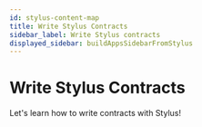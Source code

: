 ```yaml
---
id: stylus-content-map
title: Write Stylus Contracts
sidebar_label: Write Stylus contracts
displayed_sidebar: buildAppsSidebarFromStylus
---
```



# Write Stylus Contracts

Let's learn how to write contracts with Stylus!

<div
  style={{
    display: 'grid',
    gridTemplateColumns: 'repeat(auto-fit, minmax(300px, 1fr))',
    gap: '20px',
  }}
>
  <Card
    title="A gentle introduction"
    description="Start with the basics of Stylus contracts"
    href="/stylus/stylus-gentle-introduction"
    target="_blank"
  />
  <Card
    title="Quickstart (Rust)"
    description="Get started quickly with Rust"
    href="/stylus/stylus-quickstart"
    target="_blank"
  />
  <Card
    title="Testnet"
    description="Explore the testnet environment"
    href="/stylus/reference/testnet-information"
    target="_blank"
  />
  <Card
    title="Stylus by example"
    description="Learn Stylus through examples"
    href="https://stylus-by-example.org"
    target="_blank"
  />
  <Card
    title="Stylus Rust SDK"
    description="Dive into the Stylus Rust SDK"
    href="/stylus/reference/rust-sdk-guide"
    target="_blank"
  />
  <Card
    title="Gas, ink and caching"
    description="Learn about gas, ink, and caching strategies"
    href="/stylus/concepts/stylus-gas"
    target="_blank"
  />
  <Card
    title="CLI tools (cargo-stylus)"
    description="Master the CLI tools for Stylus"
    href="/stylus/cli-tools-overview"
    target="_blank"
  />
  <Card
    title="Run a Stylus dev node"
    description="Set up and run a development node"
    href="/run-arbitrum-node/run-local-dev-node"
    target="_blank"
  />
  <Card
    title="Other supported languages"
    description="Explore other languages supported by Stylus"
    href="/stylus/reference/stylus-sdk"
    target="_blank"
  />
  <Card
    title="Troubleshooting"
    description="Find solutions to common issues"
    href="/stylus/troubleshooting-building-stylus"
    target="_blank"
  />
  <Card
    title="Source code repository"
    description="Check out the source code"
    href="https://github.com/OffchainLabs/stylus"
    target="_blank"
  />
  <Card
    title="Public preview"
    description="View the public preview of Stylus"
    href="/stylus/concepts/public-preview-expectations"
    target="_blank"
  />
</div>
